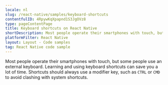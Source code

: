 ```yaml
---
locale: nl
slug: /react-native/samples/keyboard-shortcuts
contentfulID: 4RpywKqXpapnd1S3JgOVz8
type: pageContentPage
title: Keyboard shortcuts on React Native
shortDescription: Most people operate their smartphones with touch, but some people use an external keyboard.
platformFilter: React Native
layout: Layout - Code samples
tag: React Native code sample
---
```


Most people operate their smartphones with touch, but some people use an external keyboard. Learning and using keyboard shortcuts can save you a lot of time. Shortcuts should always use a modifier key, such as `CTRL` or `CMD` to avoid clashing with system shortcuts.

<CodeSample id="keyboard-shortcuts" locale="nl" platform="react native"/>